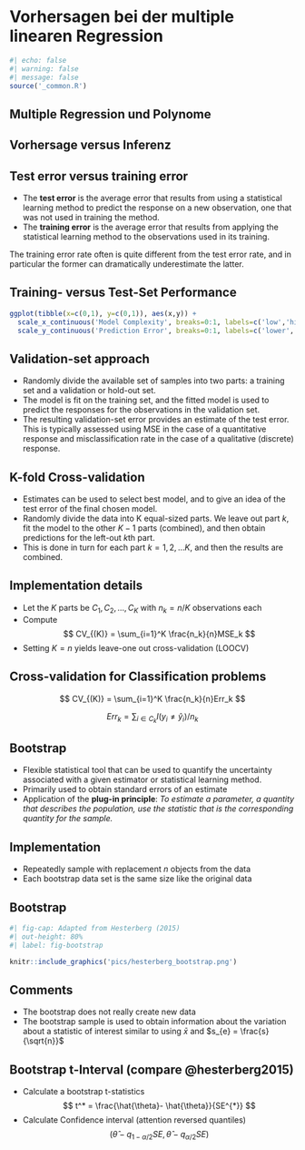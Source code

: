 # Vorhersagen bei der multiple linearen Regression

```r
#| echo: false
#| warning: false
#| message: false
source('_common.R')
```

## Multiple Regression und Polynome


## Vorhersage versus Inferenz

## Test error versus training error

- The **test error** is the average error that results from using a statistical learning method to predict the response on a new observation, one that was not used in training the method.
- The **training error** is the average error that results from applying the statistical learning method to the observations used in its training.

The training error rate often is quite different from the test error rate, and in particular the former can dramatically underestimate the latter.

## Training- versus Test-Set Performance

```r

ggplot(tibble(x=c(0,1), y=c(0,1)), aes(x,y)) +
  scale_x_continuous('Model Complexity', breaks=0:1, labels=c('low','high')) +
  scale_y_continuous('Prediction Error', breaks=0:1, labels=c('lower','higher'))
```

## Validation-set approach

- Randomly divide the available set of samples into two parts: a training set and a validation or hold-out set.
- The model is fit on the training set, and the fitted model is used to predict the responses for the observations in the validation set.
- The resulting validation-set error provides an estimate of the test error. This is typically assessed using MSE in the case of a quantitative response and misclassification rate in the case of a qualitative (discrete) response.

## K-fold Cross-validation

- Estimates can be used to select best model, and to give an idea of the test error of the final chosen model.
- Randomly divide the data into K equal-sized parts. We leave out part $k$, fit the model to the other $K-1$ parts (combined), and then obtain predictions for the left-out $k$th part.
- This is done in turn for each part $k = 1, 2, \ldots K$, and then the results are combined.

## Implementation details

- Let the $K$ parts be $C_1, C_2, \ldots, C_K$ with $n_k = n/K$ observations each
- Compute
$$
CV_{(K)} = \sum_{i=1}^K \frac{n_k}{n}MSE_k
$$
- Setting $K =  n$ yields leave-one out cross-validation (LOOCV)

## Cross-validation for Classification problems

$$
CV_{(K)} = \sum_{i=1}^K \frac{n_k}{n}Err_k
$$

$$
Err_k = \sum_{i\in C_k}I(y_i\neq \hat{y}_i)/n_k
$$

## Bootstrap

- Flexible statistical tool that can be used to quantify the uncertainty associated with a given estimator or statistical learning method.
- Primarily used to obtain standard errors of an estimate
- Application of the **plug-in principle**: *To estimate a parameter, a quantity that describes the population, use the statistic that is the corresponding quantity for the sample.*

## Implementation

- Repeatedly sample with replacement $n$ objects from the data
- Each bootstrap data set is the same size like the original data

## Bootstrap

```r
#| fig-cap: Adapted from Hesterberg (2015)
#| out-height: 80%
#| label: fig-bootstrap

knitr::include_graphics('pics/hesterberg_bootstrap.png')
```


## Comments

- The bootstrap does not really create new data
- The bootstrap sample is used to obtain information about the variation about a statistic of interest similar to using $\bar{x}$ and $s_{e} = \frac{s}{\sqrt{n}}$


## Bootstrap t-Interval (compare @hesterberg2015)

- Calculate a bootstrap t-statistics
$$
t^* = \frac{\hat{\theta}- \hat{\theta}}{SE^{*}}
$$
- Calculate Confidence interval (attention reversed quantiles)
$$
(\hat{\theta}-q_{1-\alpha/2}SE,\hat{\theta}-q_{\alpha/2}SE)
$$